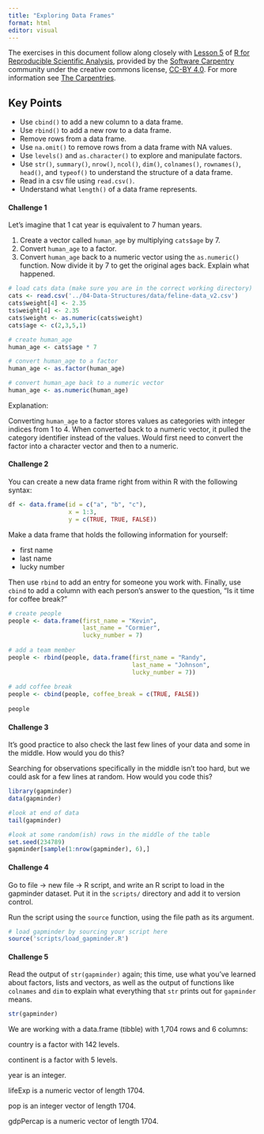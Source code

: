 ```yaml
---
title: "Exploring Data Frames"
format: html
editor: visual
---
```


The exercises in this document follow along closely with [Lesson 5](https://swcarpentry.github.io/r-novice-gapminder/05-data-structures-part2.html) of [R for Reproducible Scientific Analysis](https://swcarpentry.github.io/r-novice-gapminder/), provided by the [Software Carpentry](https://software-carpentry.org/) community under the creative commons license, [CC-BY 4.0](https://creativecommons.org/licenses/by/4.0/). For more information see [The Carpentries](https://carpentries.org/).

::: callout-tip
## Key Points

-   Use `cbind()` to add a new column to a data frame.
-   Use `rbind()` to add a new row to a data frame.
-   Remove rows from a data frame.
-   Use `na.omit()` to remove rows from a data frame with NA values.
-   Use `levels()` and `as.character()` to explore and manipulate factors.
-   Use `str()`, `summary()`, `nrow()`, `ncol()`, `dim()`, `colnames()`, `rownames()`, `head()`, and `typeof()` to understand the structure of a data frame.
-   Read in a csv file using `read.csv()`.
-   Understand what `length()` of a data frame represents.
:::

#### Challenge 1

Let's imagine that 1 cat year is equivalent to 7 human years.

1.  Create a vector called `human_age` by multiplying `cats$age` by 7.
2.  Convert `human_age` to a factor.
3.  Convert `human_age` back to a numeric vector using the `as.numeric()` function. Now divide it by 7 to get the original ages back. Explain what happened.

<!-- Challenge 1 answer begin -->

```r
# load cats data (make sure you are in the correct working directory)
cats <- read.csv('../04-Data-Structures/data/feline-data_v2.csv')
cats$weight[4] <- 2.35
ts$weight[4] <- 2.35
cats$weight <- as.numeric(cats$weight)
cats$age <- c(2,3,5,1)

# create human_age
human_age <- cats$age * 7

# convert human_age to a factor
human_age <- as.factor(human_age)

# convert human_age back to a numeric vector
human_age <- as.numeric(human_age)
```

Explanation:

Converting `human_age` to a factor stores values as categories with integer indices from 1 to 4. When converted back to a numeric vector, it pulled the category identifier instead of the values. Would first need to convert the factor into a character vector and then to a numeric.

<!-- Challenge 1 answer end -->

#### Challenge 2

You can create a new data frame right from within R with the following syntax:

```r
df <- data.frame(id = c("a", "b", "c"),
                 x = 1:3,
                 y = c(TRUE, TRUE, FALSE))
```

Make a data frame that holds the following information for yourself:

-   first name
-   last name
-   lucky number

Then use `rbind` to add an entry for someone you work with. Finally, use `cbind` to add a column with each person's answer to the question, "Is it time for coffee break?"

<!-- Challenge 2 answer begin -->

```r
# create people
people <- data.frame(first_name = "Kevin", 
                     last_name = "Cormier", 
                     lucky_number = 7)
  
# add a team member
people <- rbind(people, data.frame(first_name = "Randy", 
                                   last_name = "Johnson", 
                                   lucky_number = 7))
  
# add coffee break
people <- cbind(people, coffee_break = c(TRUE, FALSE))
  
people
```

<!-- Challenge 2 answer end -->

#### Challenge 3

It's good practice to also check the last few lines of your data and some in the middle. How would you do this?

Searching for observations specifically in the middle isn't too hard, but we could ask for a few lines at random. How would you code this?

<!-- Challenge 3 answer begin -->

```r
library(gapminder)
data(gapminder)

#look at end of data
tail(gapminder)

#look at some random(ish) rows in the middle of the table
set.seed(234789)
gapminder[sample(1:nrow(gapminder), 6),]


```

<!-- Challenge 3 answer end -->

#### Challenge 4

Go to file -\> new file -\> R script, and write an R script to load in the gapminder dataset. Put it in the `scripts/` directory and add it to version control.

Run the script using the `source` function, using the file path as its argument.

<!-- Challenge 4 answer begin -->

```r
# load gapminder by sourcing your script here
source('scripts/load_gapminder.R')
```

<!-- Challenge 4 answer end -->

#### Challenge 5

Read the output of `str(gapminder)` again; this time, use what you've learned about factors, lists and vectors, as well as the output of functions like `colnames` and `dim` to explain what everything that `str` prints out for `gapminder` means.

```r
str(gapminder)
```

<!-- Challenge 5 answer begin -->

We are working with a data.frame (tibble) with 1,704 rows and 6 columns:

country is a factor with 142 levels.

continent is a factor with 5 levels.

year is an integer.

lifeExp is a numeric vector of length 1704.

pop is an integer vector of length 1704.

gdpPercap is a numeric vector of length 1704.

<!-- Challenge 5 answer end -->
